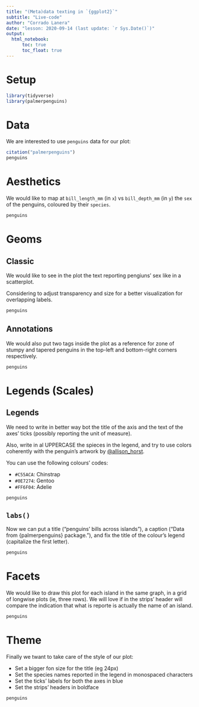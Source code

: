 ```yaml
---
title: "(Meta)data texting in `{ggplot2}`"
subtitle: "Live-code"
author: "Corrado Lanera"
date: "lesson: 2020-09-14 (last update: `r Sys.Date()`)"
output:
  html_notebook:
      toc: true
      toc_float: true
---
```


# Setup

```r
library(tidyverse)
library(palmerpenguins)
```


# Data

We are interested to use `penguins` data for our plot:

```r
citation("palmerpenguins")
penguins
```










# Aesthetics

We would like to map at `bill_length_mm` (in `x`) vs `bill_depth_mm` (in
`y`) the `sex` of the penguins, coloured by their `species`. 

```r
penguins
```










# Geoms

## Classic

We would like to see in the plot the text reporting pengiuns' sex like
in a scatterplot. 

Considering to adjust transparency and size for a better visualization
for overlapping labels.

```r
penguins
```





## Annotations

We would also put two tags inside the plot as a reference for zone of
stumpy and tapered penguins in the top-left and bottom-right corners 
respectively.

```r
penguins
```










# Legends (Scales)

## Legends

We need to write in better way bot the title of the axis and the text 
of the axes' ticks (possibly reporting the unit of measure).

Also, write in al UPPERCASE the spieces in the legend, and try to 
use colors coherently with the penguin's artwork by
[@allison_horst](https://www.allisonhorst.com/).

You can use the following colours' codes:

 - `#C55ACA`: Chinstrap
 - `#0E7274`: Gentoo
 - `#FF6F04`: Adelie
 
```r
penguins
```





## `labs()`

Now we can put a title ("penguins' bills across islands"), a caption
("Data from {palmerpenguins} package."), and fix the title of the
colour's legend (capitalize the first letter).

```r
penguins
```










# Facets

We would like to draw this plot for each island in the same graph, in
a grid of longwise plots (ie, three rows). We will love if in the
strips' header will compare the indication that what is reporte is 
actually the name of an island.

```r
penguins
```










# Theme

Finally we twant to take care of the style of our plot:

 - Set a bigger fon size for the title (eg 24px)
 - Set the species names reported in the legend in monospaced characters
 - Set the ticks' labels for both the axes in blue
 - Set the strips' headers in boldface
 
```r
penguins
```
 
 
 

